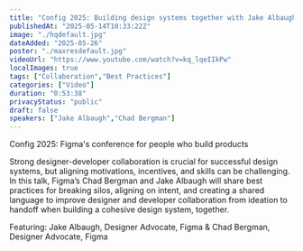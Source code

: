 ```yaml
---
title: "Config 2025: Building design systems together with Jake Albaugh & Chad Bergman | Figma"
publishedAt: "2025-05-14T10:33:22Z"
image: "./hqdefault.jpg"
dateAdded: "2025-05-26"
poster: "./maxresdefault.jpg"
videoUrl: "https://www.youtube.com/watch?v=kq_lqeIIkPw"
localImages: true
tags: ["Collaboration","Best Practices"]
categories: ["Video"]
duration: "0:53:38"
privacyStatus: "public"
draft: false
speakers: ["Jake Albaugh","Chad Bergman"]
---
```

Config 2025: Figma's conference for people who build products

Strong designer-developer collaboration is crucial for successful design systems, but aligning motivations, incentives, and skills can be challenging. In this talk, Figma’s Chad Bergman and Jake Albaugh will share best practices for breaking silos, aligning on intent, and creating a shared language to improve designer and developer collaboration from ideation to handoff when building a cohesive design system, together.

Featuring: Jake Albaugh, Designer Advocate, Figma & Chad Bergman, Designer Advocate, Figma
